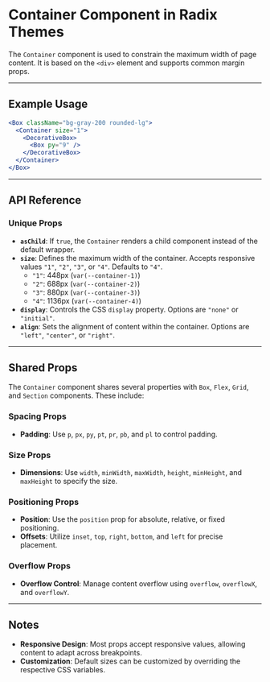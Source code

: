 # Container Component in Radix Themes

The `Container` component is used to constrain the maximum width of page content. It is based on the `<div>` element and supports common margin props.

---

## Example Usage

```jsx
<Box className="bg-gray-200 rounded-lg">
  <Container size="1">
    <DecorativeBox>
      <Box py="9" />
    </DecorativeBox>
  </Container>
</Box>
```

---

## API Reference

### Unique Props

- **`asChild`**: If `true`, the `Container` renders a child component instead of the default wrapper.
- **`size`**: Defines the maximum width of the container. Accepts responsive values `"1"`, `"2"`, `"3"`, or `"4"`. Defaults to `"4"`.
  - `"1"`: 448px (`var(--container-1)`)
  - `"2"`: 688px (`var(--container-2)`)
  - `"3"`: 880px (`var(--container-3)`)
  - `"4"`: 1136px (`var(--container-4)`)
- **`display`**: Controls the CSS `display` property. Options are `"none"` or `"initial"`.
- **`align`**: Sets the alignment of content within the container. Options are `"left"`, `"center"`, or `"right"`.

---

## Shared Props

The `Container` component shares several properties with `Box`, `Flex`, `Grid`, and `Section` components. These include:

### Spacing Props

- **Padding**: Use `p`, `px`, `py`, `pt`, `pr`, `pb`, and `pl` to control padding.

### Size Props

- **Dimensions**: Use `width`, `minWidth`, `maxWidth`, `height`, `minHeight`, and `maxHeight` to specify the size.

### Positioning Props

- **Position**: Use the `position` prop for absolute, relative, or fixed positioning.
- **Offsets**: Utilize `inset`, `top`, `right`, `bottom`, and `left` for precise placement.

### Overflow Props

- **Overflow Control**: Manage content overflow using `overflow`, `overflowX`, and `overflowY`.

---

## Notes

- **Responsive Design**: Most props accept responsive values, allowing content to adapt across breakpoints.
- **Customization**: Default sizes can be customized by overriding the respective CSS variables.
